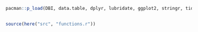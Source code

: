 ```r
pacman::p_load(DBI, data.table, dplyr, lubridate, ggplot2, stringr, tidyr, ggalluvial, here)


source(here("src", "functions.r"))
```

